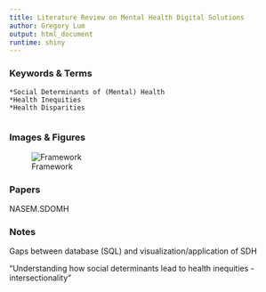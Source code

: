 ```yaml
---
title: Literature Review on Mental Health Digital Solutions
author: Gregory Lum
output: html_document
runtime: shiny
---
```






### Keywords & Terms

	*Social Determinants of (Mental) Health
	*Health Inequities
	*Health Disparities
	 
### Images & Figures 
![Framework](/home/greg/Documents/Research/Images/Framework.png)


### Papers 
NASEM.SDOMH

### Notes

Gaps between database (SQL) and visualization/application of SDH
    
"Understanding how social determinants lead to health inequities - intersectionality" 

